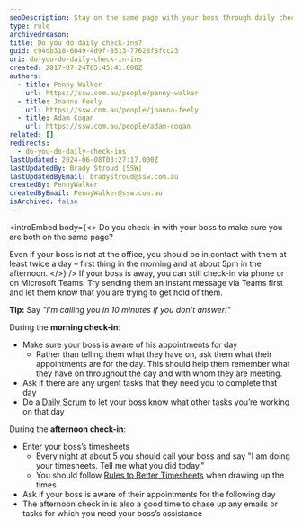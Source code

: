 ```yaml
---
seoDescription: Stay on the same page with your boss through daily check-ins, ensuring you're both aware of appointments, tasks, and deadlines.
type: rule
archivedreason:
title: Do you do daily check-ins?
guid: c94db318-6049-4d9f-8513-77628f8fcc23
uri: do-you-do-daily-check-in-ins
created: 2017-07-24T05:45:41.000Z
authors:
  - title: Penny Walker
    url: https://ssw.com.au/people/penny-walker
  - title: Joanna Feely
    url: https://ssw.com.au/people/joanna-feely
  - title: Adam Cogan
    url: https://ssw.com.au/people/adam-cogan
related: []
redirects:
  - do-you-do-daily-check-ins
lastUpdated: 2024-06-08T03:27:17.000Z
lastUpdatedBy: Brady Stroud [SSW]
lastUpdatedByEmail: bradystroud@ssw.com.au
createdBy: PennyWalker
createdByEmail: PennyWalker@ssw.com.au
isArchived: false
---
```


<introEmbed
  body={<>
Do you check-in with your boss to make sure you are both on the same page?

Even if your boss is not at the office, you should be in contact with them at least twice a day – first thing in the morning and at about 5pm in the afternoon.
  </>}
/>
If your boss is away, you can still check-in via phone or on Microsoft Teams. Try sending them an instant message via Teams first and let them know that you are trying to get hold of them.

**Tip:** Say _"I'm calling you in 10 minutes if you don't answer!"_

During the **morning check-in**:

- Make sure your boss is aware of his appointments for day
  - Rather than telling them what they have on, ask them what their appointments are for the day. This should help them remember what they have on throughout the day and with whom they are meeting.
- Ask if there are any urgent tasks that they need you to complete that day
- Do a [Daily Scrum](/methodology-daily-scrums) to let your boss know what other tasks you’re working on that day

During the **afternoon check-in**:

- Enter your boss’s timesheets
  - Every night at about 5 you should call your boss and say "I am doing your timesheets. Tell me what you did today."
  - You should follow [Rules to Better Timesheets](/rules-to-better-timesheets) when drawing up the times
- Ask if your boss is aware of their appointments for the following day
- The afternoon check in is also a good time to chase up any emails or tasks for which you need your boss’s assistance
